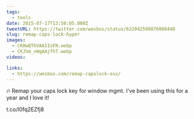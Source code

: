 ```yaml
---
tags:
  - tools
date: 2015-07-17T13:58:05.000Z
tweetURL: https://twitter.com/wesbos/status/622042590876008448
slug: remap-caps-lock-hyper
images:
  - CKHwQThVAAIIsFN.webp
  - CKJhm_xWgAAjfhT.webp
videos:

links:
  - https://wesbos.com/remap-capslock-osx/
---
```

🔥 Remap your caps lock key for window mgmt. I've been using this for a year and I love it!

 t.co/l0fq2EZfj8
